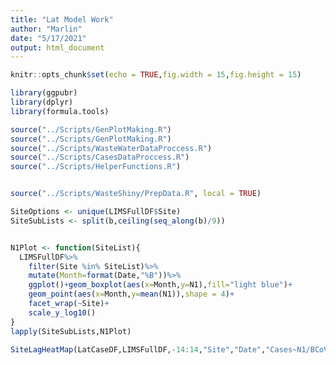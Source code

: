 ```yaml
---
title: "Lat Model Work"
author: "Marlin"
date: "5/17/2021"
output: html_document
---
```


```r

knitr::opts_chunk$set(echo = TRUE,fig.width = 15,fig.height = 15)

```

```r

library(ggpubr)
library(dplyr)
library(formula.tools)

source("../Scripts/GenPlotMaking.R")
source("../Scripts/GenPlotMaking.R")
source("../Scripts/WasteWaterDataProccess.R")
source("../Scripts/CasesDataProccess.R")
source("../Scripts/HelperFunctions.R")


source("../Scripts/WasteShiny/PrepData.R", local = TRUE)


```

```r



SiteOptions <- unique(LIMSFullDF$Site)
SiteSubLists <- split(b,ceiling(seq_along(b)/9))


N1Plot <- function(SiteList){
  LIMSFullDF%>%
    filter(Site %in% SiteList)%>%
    mutate(Month=format(Date,"%B"))%>%
    ggplot()+geom_boxplot(aes(x=Month,y=N1),fill="light blue")+
    geom_point(aes(x=Month,y=mean(N1)),shape = 4)+
    facet_wrap(~Site)+
    scale_y_log10()
}
lapply(SiteSubLists,N1Plot)

```

```r


SiteLagHeatMap(LatCaseDF,LIMSFullDF,-14:14,"Site","Date","Cases~N1/BCoV")

```
